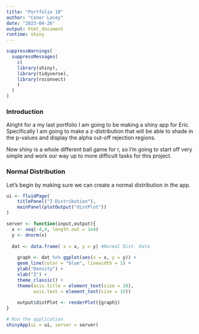 ```yaml
---
title: "Portfolio 10"
author: "Conor Lacey"
date: "2023-04-26"
output: html_document
runtime: shiny
---
```


```r
suppressWarnings(
  suppressMessages(
    c(
    library(shiny),
    library(tidyverse),
    library(rsconnect)
    )
  )
)
```

### Introduction

Alright for a my last portfolio I am going to be making a shiny app for Eric. Specifically I am going to make a z-distribution that will be able to shade in the p-values and display the alpha cut-off rejection regions.

Now shiny is a whole different ball game for r, so I'm going to start off very simple and work our way up to more difficult tasks for this project.

### Normal Distribution

Let's begin by making sure we can create a normal distribution in the app.

```r
ui <- fluidPage(
    titlePanel("Z-Distribution"),
    mainPanel(plotOutput("distPlot"))
)

server <- function(input,output){
  x <- seq(-4,4, length.out = 1e4)
  y <- dnorm(x)
  
  dat <- data.frame( x = x, y = y) #Normal Dist. Data
  
    graph <- dat %>% ggplot(aes(x = x, y = y)) +
    geom_line(color = "blue", linewidth = 1) +
    ylab("Density") +
    xlab("Z") + 
    theme_classic() +
    theme(axis.title = element_text(size = 20),
          axis.text = element_text(size = 15))
    
    output$distPlot <- renderPlot({graph})
}

# Run the application 
shinyApp(ui = ui, server = server)
```


###
